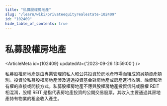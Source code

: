 ```yaml
---
title: "私募股權房地產"
slug: "/learn/wiki/privateequityrealestate-102409"
id: "102409"
hide_table_of_contents: true
---
```



# 私募股權房地產

<ArticleMeta id={102409} updatedAt={'2023-09-26 13:59:00'} />
<div className='border-solid border-b border-t-0 my-4 border-[var(--ifm-color-gray-300)]' />

私募股權房地產是由專業管理的私人和公共投資於房地產市場而組成的另類資產類別。投資於私募股權房地產涉及通過投資基金對房地產或房產進行收購、融資和所有權的直接或間接方式。私募股權房地產不應與股權房地產投資信託或股權 REIT 相混淆，股權 REIT 是指代表房地產投資的公開交易股票，其收入主要通過其房地產持有物業的租金收入產生。
